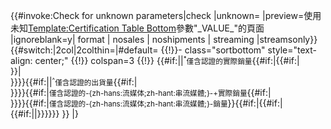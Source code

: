 {{#invoke:Check for unknown parameters|check
|unknown={{main other|[[Category:使用未知certification Table Bottom參數的頁面|_VALUE_{{PAGENAME}}]]}}
|preview=使用未知[[Template:Certification Table Bottom]]參數"_VALUE_"的頁面 |ignoreblank=y| format | nosales | noshipments | streaming |streamsonly}}
<noinclude>{{Certification Table Top}}</noinclude>
{{#switch:{{{format|}}}|2col|2colthin=|#default= {{!}}- class="sortbottom" style="text-align: center;"
{{!}} colspan=3 {{!}} 
{{#if:{{{nosales|}}}||<small><sup>*</sup>僅含認證的實際銷量</small>{{main other|[[Category:使用certification Table Entry帶有實際銷量腳註的頁面]]}}{{#if:{{{noshipments|}}}|{{#if:{{{streaming|}}}{{{streamsonly|}}}|<br>}}|<br>}}}}{{#if:{{{noshipments|}}}||<small><sup>^</sup>僅含認證的出貨量</small>{{main other|[[Category:使用certification Table Entry帶有出貨量腳註的頁面]]}}{{#if:{{{streaming|}}}{{{streamsonly|}}}|<br>}}}}{{#if:{{{streaming|}}}|<small><sup>{{double-dagger}}</sup>僅含認證的-{zh-hans:流媒体;zh-hant:串流媒體;}-+實際銷量</small>{{main other|[[Category:使用certification Table Entry帶有串流媒體加實際銷量腳註的頁面]]}}{{#if:{{{streamsonly|}}}|<br>}}}}{{#if:{{{streamsonly|}}}|<small><sup>{{dagger}}</sup>僅含認證的-{zh-hans:流媒体;zh-hant:串流媒體;}-銷量</small>{{main other|[[Category:使用certification Table Entry帶有串流媒體腳註的頁面]]}}}}{{#if:{{{nosales|}}}|{{#if:{{{noshipments|}}}|{{#if:{{{streaming|}}}{{{streamsonly|}}}||{{main other|[[Category:使用certification Table Entry沒有腳註的頁面]]}}}}}}}}
}}
|}<noinclude>
{{Documentation}}
</noinclude>